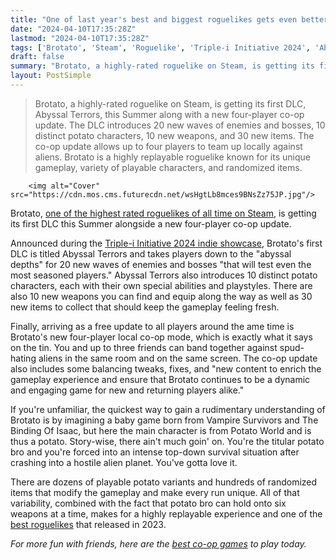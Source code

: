 ```yaml
---
title: "One of last year's best and biggest roguelikes gets even better: first Brotato DLC coming this summer alongside 4-player co-op"
date: "2024-04-10T17:35:28Z"
lastmod: "2024-04-10T17:35:28Z"
tags: ['Brotato', 'Steam', 'Roguelike', 'Triple-i Initiative 2024', 'Abyssal Terrors', 'Vampire Survivors', 'The Binding Of Isaac']
draft: false
summary: "Brotato, a highly-rated roguelike on Steam, is getting its first DLC, Abyssal Terrors, this Summer along with a new four-player co-op update. The DLC introduces 20 new waves of enemies and bosses, 10 distinct potato characters, 10 new weapons, and 30 new items. The co-op update allows up to four players to team up locally against aliens. Brotato is a highly replayable roguelike known for its unique gameplay, variety of playable characters, and randomized items."
layout: PostSimple
---
```

> Brotato, a highly-rated roguelike on Steam, is getting its first DLC, Abyssal Terrors, this Summer along with a new four-player co-op update. The DLC introduces 20 new waves of enemies and bosses, 10 distinct potato characters, 10 new weapons, and 30 new items. The co-op update allows up to four players to team up locally against aliens. Brotato is a highly replayable roguelike known for its unique gameplay, variety of playable characters, and randomized items.


        <img alt="Cover" src="https://cdn.mos.cms.futurecdn.net/wsHgtLb8mces9BNsZz75JP.jpg"/>
        
Brotato, [one of the highest rated roguelikes of all time on Steam](https://www.gamesradar.com/one-of-the-highest-rated-roguelikes-of-all-time-is-now-officially-out-and-its-only-gotten-better/), is getting its first DLC this Summer alongside a new four-player co-op update.

Announced during the [Triple-i Initiative 2024 indie showcase](https://iii-initiative.com/), Brotato's first DLC is titled Abyssal Terrors and takes players down to the "abyssal depths" for 20 new waves of enemies and bosses "that will test even the most seasoned players." Abyssal Terrors also introduces 10 distinct potato characters, each with their own special abilities and playstyles. There are also 10 new weapons you can find and equip along the way as well as 30 new items to collect that should keep the gameplay feeling fresh.

Finally, arriving as a free update to all players around the ame time is Brotato's new four-player local co-op mode, which is exactly what it says on the tin. You and up to three friends can band together against spud-hating aliens in the same room and on the same screen. The co-op update also includes some balancing tweaks, fixes, and "new content to enrich the gameplay experience and ensure that Brotato continues to be a dynamic and engaging game for new and returning players alike."

If you're unfamiliar, the quickest way to gain a rudimentary understanding of Brotato is by imagining a baby game born from Vampire Survivors and The Binding Of Isaac, but here the main character is from Potato World and is thus a potato. Story-wise, there ain't much goin' on. You're the titular potato bro and you're forced into an intense top-down survival situation after crashing into a hostile alien planet. You've gotta love it. 

There are dozens of playable potato variants and hundreds of randomized items that modify the gameplay and make every run unique. All of that variability, combined with the fact that potato bro can hold onto six weapons at a time, makes for a highly replayable experience and one of the [best roguelikes](https://www.gamesradar.com/best-roguelikes-roguelites/) that released in 2023.

*For more fun with friends, here are the *[<em>best co-op games</em>](https://www.gamesradar.com/best-co-op-games/)* to play today.*
        